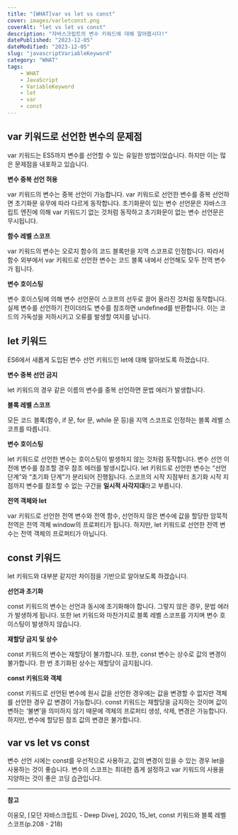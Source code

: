 ```yaml
---
title: "[WHAT]var vs let vs const"
cover: images/varletconst.png
coverAlt: "let vs let vs const"
description: "자바스크립트의 변수 키워드에 대해 알아봅시다!"
datePublished: "2023-12-05"
dateModified: "2023-12-05"
slug: "javascriptVariableKeyword"
category: "WHAT"
tags:
    - WHAT
    - JavaScript
    - VariableKeyword
    - let
    - var
    - const
---
```


## var 키워드로 선언한 변수의 문제점

var 키워드는 ES5까지 변수를 선언할 수 있는 유일한 방법이었습니다. 하지만 이는 많은 문제점을 내포하고 있습니다.

**변수 중복 선언 허용**

var 키워드의 변수는 중복 선언이 가능합니다. var 키워드로 선언한 변수를 중복 선언하면 초기화문 유무에 따라 다르게 동작합니다. 초기화문이 있는 변수 선언문은 자바스크립트 엔진에 의해 var 키워드기 없는 것처럼 동작하고 초기화문이 없는 변수 선언문은 무시됩니다.

**함수 레벨 스코프**

var 키워드의 변수는 오로지 함수의 코드 블록만을 지역 스코프로 인정합니다. 따라서 함수 외부에서 var 키워드로 선언한 변수는 코드 블록 내에서 선언해도 모두 전역 변수가 됩니다.

**변수 호이스팅**

변수 호이스팅에 의해 변수 선언문이 스코프의 선두로 끌어 올라진 것처럼 동작합니다. 실제 변수를 선언하기 전이더라도 변수를 참조하면 undefined를 반환합니다. 이는 코드의 가독성을 저하시키고 오류를 발생할 여지를 남니다.

## let 키워드

ES6에서 새롭게 도입된 변수 선언 키워드인 let에 대해 알아보도록 하겠습니다.

**변수 중복 선언 금지**

let 키워드의 경우 같은 이름의 변수를 중복 선언하면 문법 에러가 발생합니다.

**블록 레벨 스코프**

모든 코드 블록(함수, if 문, for 문, while 문 등)을 지역 스코프로 인정하는 블록 레벨 스코프를 따릅니다.

**변수 호이스팅**

let 키워드로 선언한 변수는 호이스팅이 발생하지 않는 것처럼 동작합니다. 변수 선언 이전에 변수를 참조할 경우 참조 에러를 발생시킵니다. let 키워드로 선언한 변수는 “선언 단계”와 “초기화 단계”가 분리되어 진행됩니다. 스코프의 시작 지점부터 초기화 시작 지점까지 변수를 참조할 수 없는 구간을 **일시적 사각지대**라고 부릅니다.

**전역 객체와 let**

var 키워드로 선언한 전역 변수와 전역 함수, 선언하지 않은 변수에 값을 할당한 암묵적 전역은 전역 객체 window의 프로퍼티가 됩니다. 하지만, let 키워드로 선언한 전역 변수는 전역 객체의 프로퍼티가 아닙니다.

## const 키워드

let 키워드와 대부분 같지만 차이점을 기반으로 알아보도록 하겠습니다.

**선언과 초기화**

const 키워드의 변수는 선언과 동시에 초기화해야 합니다. 그렇지 않은 경우, 문법 에러가 발생하게 됩니다. 또한 let 키워드와 마찬가지로 블록 레벨 스코프를 가지며 변수 호이스팅이 발생하지 않습니다.

**재할당 금지 및 상수**

const 키워드의 변수는 재할당이 불가합니다. 또한, const 변수는 상수로 값의 변경이 불가합니다. 한 번 초기화된 상수는 재할당이 금지됩니다. 

**const 키워드와 객체**

const 키워드로 선언된 변수에 원시 값을 선언한 경우에는 값을 변경할 수 없지만 객체를 선언한 경우 값 변경이 가능합니다. const 키워드는 재할당을 금지하는 것이며 값이 변하는 ‘불변’을 의미하지 않기 때문에 객체의 프로퍼티 생성, 삭제, 변경은 가능합니다. 하지만, 변수에 할당된 참조 값의 변경은 불가합니다.

## var vs let vs const

변수 선언 시에는 const를 우선적으로 사용하고, 값의 변경이 있을 수 있는 경우 let을 사용하는 것이 좋습니다. 변수의 스코프는 최대한 좁게 설정하고 var 키워드의 사용을 지양하는 것이 좋은 코딩 습관입니다.

---

**참고**

이웅모, ⌈모던 자바스크립트 - Deep Dive⌋, 2020, 15_let, const 키워드와 블록 레벨 스코프(p.208 - 218)